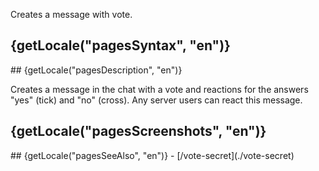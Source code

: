 

Creates a message with vote.

## {getLocale("pagesSyntax", "en")}
<TableSyntax page="vote" lang="en" />
## {getLocale("pagesDescription", "en")}

Creates a message in the chat with a vote and reactions for the answers "yes" (tick) and "no" (cross). Any server users can react this message.

## {getLocale("pagesScreenshots", "en")}
<Swiper page="vote" lang="en" />
## {getLocale("pagesSeeAlso", "en")}
- [/vote-secret](./vote-secret)
